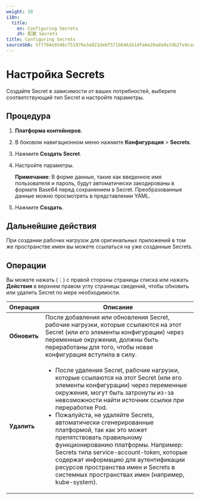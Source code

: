 ```yaml
---
weight: 30
i18n:
  title:
    en: Configuring Secrets
    zh: 配置 Secrets
title: Configuring Secrets
sourceSHA: 5f7784e9346cf51976e3a921debf571b6461b1dfa6e28ada9a7db2fe9cad9620
---
```


# Настройка Secrets

Создайте Secret в зависимости от ваших потребностей, выберите соответствующий тип Secret и настройте параметры.

## Процедура

1. **Платформа контейнеров**.

2. В боковом навигационном меню нажмите **Конфигурация** > **Secrets**.

3. Нажмите **Создать Secret**.

4. Настройте параметры.

   **Примечание**: В форме данные, такие как введенное имя пользователя и пароль, будут автоматически закодированы в формате Base64 перед сохранением в Secret. Преобразованные данные можно просмотреть в представлении YAML.

5. Нажмите **Создать**.

## Дальнейшие действия

При создании рабочих нагрузок для оригинальных приложений в том же пространстве имен вы можете ссылаться на уже созданные Secrets.

## Операции

Вы можете нажать (⋮) с правой стороны страницы списка или нажать **Действия** в верхнем правом углу страницы сведений, чтобы обновить или удалить Secret по мере необходимости.

| Операция   | Описание                                                                                                                                                                                                                                                                                                                                                                                                                                                                                                                                                   |
| ---------- | ------------------------------------------------------------------------------------------------------------------------------------------------------------------------------------------------------------------------------------------------------------------------------------------------------------------------------------------------------------------------------------------------------------------------------------------------------------------------------------------------------------------------------------------------------------- |
| **Обновить** | После добавления или обновления Secret, рабочие нагрузки, которые ссылаются на этот Secret (или его элементы конфигурации) через переменные окружения, должны быть переработаны для того, чтобы новая конфигурация вступила в силу.                                                                                                                                                                                                                                                                                                                                                |
| **Удалить** | <ul><li>После удаления Secret, рабочие нагрузки, которые ссылаются на этот Secret (или его элементы конфигурации) через переменные окружения, могут быть затронуты из-за невозможности найти источник ссылки при переработке Pod.</li><li>Пожалуйста, не удаляйте Secrets, автоматически сгенерированные платформой, так как это может препятствовать правильному функционированию платформы. Например: Secrets типа service-account-token, которые содержат информацию для аутентификации ресурсов пространства имен и Secrets в системных пространствах имен (например, kube-system).</li></ul> |
